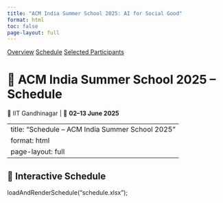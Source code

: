 ```yaml
---
title: "ACM India Summer School 2025: AI for Social Good"
format: html
toc: false
page-layout: full
---
```


::: {.event-navigation}
[Overview](index.qmd)
[Schedule](schedule.qmd)
[Selected Participants](selected.qmd)
:::

# 📅 ACM India Summer School 2025 – Schedule  
📍 IIT Gandhinagar | 📆 **02–13 June 2025**

---
title: "Schedule – ACM India Summer School 2025"
format: html
page-layout: full
---

## 📅 Interactive Schedule

<div id="schedule-table"></div>

<!-- Tabulator -->
<link href="https://unpkg.com/tabulator-tables@5.5.0/dist/css/tabulator.min.css" rel="stylesheet">
<script src="https://unpkg.com/tabulator-tables@5.5.0/dist/js/tabulator.min.js"></script>

<!-- D3 for CSV parsing -->
<script src="https://d3js.org/d3.v7.min.js"></script>

<script>
d3.csv("schedule.csv").then(function(data) {
  new Tabulator("#schedule-table", {
    data: data,
    layout: "fitColumns",
    pagination: true,
    paginationSize: 10,
    columns: [
      { title: "Date", field: "Date", sorter: "string", widthGrow: 1 },
      { title: "Time", field: "Time", widthGrow: 1 },
      { title: "Event", field: "Event", widthGrow: 3 }
    ]
  });
});
</script>

loadAndRenderSchedule("schedule.xlsx");
</script>
